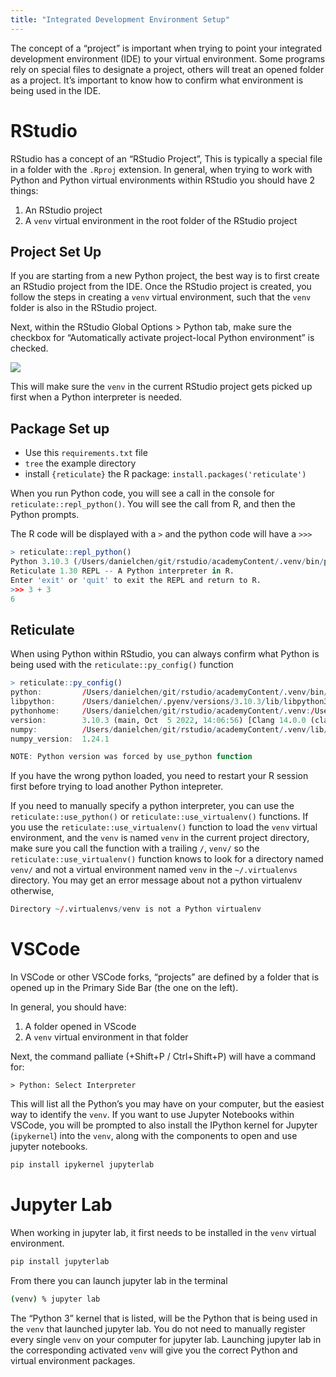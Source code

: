 ```yaml
---
title: "Integrated Development Environment Setup"
---
```


The concept of a "project" is important when trying to point your
integrated development environment (IDE) to your virtual environment.
Some programs rely on special files to designate a project,
others will treat an opened folder as a project.
It's important to know how to confirm what environment is being
used in the IDE.

# RStudio

RStudio has a concept of an "RStudio Project",
This is typically a special file in a folder with the `.Rproj` extension.
In general,
when trying to work with Python and Python virtual environments
within RStudio you should have 2 things:

1. An RStudio project
2. A `venv` virtual environment in the root folder of the RStudio project

## Project Set Up

If you are starting from a new Python project,
the best way is to first create an RStudio project from the IDE.
Once the RStudio project is created,
you follow the steps in creating a `venv` virtual environment,
such that the `venv` folder is also in the RStudio project.

Next,
within the RStudio Global Options > Python tab,
make sure the checkbox for
"Automatically activate project-local Python environment"
is checked.

![](imgs/rstudio-python-activate_local.png)

This will make sure the `venv` in the current RStudio project
gets picked up first when a Python interpreter is needed.

## Package Set up

- Use this `requirements.txt` file
- `tree` the example directory
- install `{reticulate}` the R package: `install.packages('reticulate')`

When you run Python code, you will see a call in the console for
`reticulate::repl_python()`.
You will see the call from R,
and then the Python prompts.

The R code will be displayed with a `>` and the python code will have a `>>>`

```R
> reticulate::repl_python()
Python 3.10.3 (/Users/danielchen/git/rstudio/academyContent/.venv/bin/python) # TODO: Fix this output
Reticulate 1.30 REPL -- A Python interpreter in R.
Enter 'exit' or 'quit' to exit the REPL and return to R.
>>> 3 + 3
6
```

## Reticulate

When using Python within RStudio,
you can always confirm what Python is being used with the
`reticulate::py_config()` function

```R
> reticulate::py_config()
python:         /Users/danielchen/git/rstudio/academyContent/.venv/bin/python
libpython:      /Users/danielchen/.pyenv/versions/3.10.3/lib/libpython3.10.dylib
pythonhome:     /Users/danielchen/git/rstudio/academyContent/.venv:/Users/danielchen/git/rstudio/academyContent/.venv
version:        3.10.3 (main, Oct  5 2022, 14:06:56) [Clang 14.0.0 (clang-1400.0.29.102)]
numpy:          /Users/danielchen/git/rstudio/academyContent/.venv/lib/python3.10/site-packages/numpy
numpy_version:  1.24.1

NOTE: Python version was forced by use_python function
```

If you have the wrong python loaded,
you need to restart your R session first before trying to load another Python intepreter.

::: {.callout-important}
If you need to manually specify a python interpreter, you can use the `reticulate::use_python()`
or `reticulate::use_virtualenv()` functions.
If you use the  `reticulate::use_virtualenv()` function to load the `venv` virtual environment,
and the `venv` is named `venv` in the current project directory,
make sure you call the function with a trailing `/`, `venv/`
so the `reticulate::use_virtualenv()` function knows to look for a directory named `venv/`
and not a virtual environment named `venv` in the ` ~/.virtualenvs` directory.
You may get an error message about not a python virtualenv otherwise,

```R
Directory ~/.virtualenvs/venv is not a Python virtualenv
```
:::

# VSCode

In VSCode or other VSCode forks,
"projects" are defined by a folder that is opened up in the
Primary Side Bar (the one on the left).

In general, you should have:

1. A folder opened in VScode
2. A `venv` virtual environment in that folder

Next, the command palliate (+Shift+P / Ctrl+Shift+P)
will have a command for:

```
> Python: Select Interpreter
```

This will list all the Python's you may have on your computer,
but the easiest way to identify the `venv`.
If you want to use Jupyter Notebooks within VSCode,
you will be prompted to also install the IPython kernel for Jupyter (`ipykernel`) into the `venv`,
along with the components to open and use jupyter notebooks.

```sh
pip install ipykernel jupyterlab
```


# Jupyter Lab

When working in jupyter lab, it first needs to be installed in
the `venv` virtual environment.

```sh
pip install jupyterlab
```

From there you can launch jupyter lab in the terminal

```sh
(venv) % jupyter lab
```

The "Python 3" kernel that is listed,
will be the Python that is being used in the `venv` that launched jupyter lab.
You do not need to manually register every single `venv` on your computer for jupyter lab.
Launching jupyter lab in the corresponding activated `venv` will give you
the correct Python and virtual environment packages.

<!--
TODO: put in pycharm notes
# PyCharm
-->
